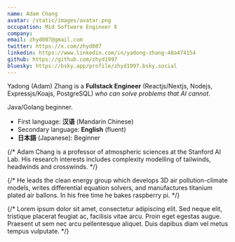 ```yaml
---
name: Adam Chang
avatar: /static/images/avatar.png
occupation: Mid Software Engineer Ⅱ
company:
email: zhyd007@gmail.com
twitter: https://x.com/zhyd007
linkedin: https://www.linkedin.com/in/yadong-zhang-48a474154
github: https://github.com/zhyd1997
bluesky: https://bsky.app/profile/zhyd1997.bsky.social
---
```


Yadong (Adam) Zhang is a **Fullstack Engineer** (Reactjs/Nextjs, Nodejs, Expressjs/Koajs, PostgreSQL) *who can solve problems that AI cannot*.

Java/Golang beginner.

- First language: **汉语** (Mandarin Chinese)
- Secondary language: **English** (fluent)
- **日本語** (Japanese): Beginner

{/* Adam Chang is a professor of atmospheric sciences at the Stanford AI Lab. His research interests includes complexity modelling of tailwinds, headwinds and crosswinds. */}

{/* He leads the clean energy group which develops 3D air pollution-climate models, writes differential equation solvers, and manufactures titanium plated air ballons. In his free time he bakes raspberry pi. */}

{/* Lorem ipsum dolor sit amet, consectetur adipiscing elit. Sed neque elit, tristique placerat feugiat ac, facilisis vitae arcu. Proin eget egestas augue. Praesent ut sem nec arcu pellentesque aliquet. Duis dapibus diam vel metus tempus vulputate. */}
